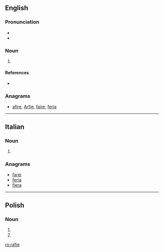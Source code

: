 ==English==

===Pronunciation===
* {{IPA|/rɑːrˈfi/|lang=en}}
* {{hyphenation|rar|fie|lang=en}}

===Noun===
{{en-noun}}

# {{context|Geordie|pejorative|lang=en}} {{alternative spelling of|ralphie}}

====References====
* {{R:Northeast Dialect 2005}}

===Anagrams===
* [[afire#English|afire]], [[Arfie#English|Arfie]], [[faire#English|faire]], [[feria#English|feria]]

----

==Italian==

===Noun===
{{head|it|plural}} {{g|f}}

# {{plural of|rafia|lang=it}}

===Anagrams===
* [[farei#Italian|farei]]
* [[feria#Italian|feria]]
* [[fiera#Italian|fiera]]

----

==Polish==

===Noun===
{{head|pl|noun form|g=f}}

# {{inflection of|lang=pl|rafa||dat|s}}
# {{inflection of|lang=pl|rafa||loc|s}}

[[ro:rafie]]